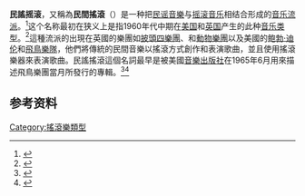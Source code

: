 '''民謠摇滚'''，又稱為'''民間搖滾'''（'''{{lang-en|Folk rock}}'''）是一种把[[民谣音樂|民谣音樂]]与[[摇滚音乐|摇滚音乐]]相结合形成的[[音乐流派|音乐流派]]。<ref>{{cite web|title=Folk rock definition|publisher=[[TheFreeDictionary.com|TheFreeDictionary.com]]|url=http://www.thefreedictionary.com/Folk+rock|accessdate=2010-03-15|archive-date=2011-06-06|archive-url=https://web.archive.org/web/20110606111736/http://www.thefreedictionary.com/Folk+rock|dead-url=no}}</ref>这个名称最初在狭义上是指1960年代中期在[[美国|美国]]和[[英国|英国]]产生的此种[[音乐类型|音乐类型]]。<ref>{{cite web|title=Folk-Rock Entry|publisher=[[Encyclopædia_Britannica|Encyclopædia Britannica]]|url=http://www.britannica.com/EBchecked/topic/212225/folk-rock|accessdate=2010-03-15|archive-date=2015-05-03|archive-url=https://web.archive.org/web/20150503190324/http://www.britannica.com/EBchecked/topic/212225/folk-rock|dead-url=no}}</ref>這種流派的出現在英國的樂團如[[披頭四樂團|披頭四樂團]]、{{tsl|en|The Searchers (band)|搜索者樂團}}和[[動物樂團|動物樂團]]以及美國的[[鲍勃·迪伦|鲍勃·迪伦]]和[[飛鳥樂隊|飛鳥樂隊]]，他們將傳統的民間音樂以搖滾方式創作和表演歌曲，並且使用搖滾樂器來表演歌曲。民謠搖滾這個名詞最早是被美國[[音樂出版社|音樂出版社]]在1965年6月用來描述飛鳥樂團當月所發行的專輯。<ref name="allmusic">{{cite web|title=Folk-Rock Overview|publisher=[[Allmusic|Allmusic]]|url={{Allmusic|class=explore|id=style/d417|pure_url=yes}}|accessdate=2010-03-15}}</ref><ref>{{cite book|author=Gendron, Bernard.|page=180|year=2002|title=Between Montmartre and the Mudd Club: Popular Music and the Avant-Garde|publisher=University Of Chicago Press|isbn=0-226-28737-8}}</ref>

== 参考资料 ==
{{reflist}}
{{Rock}}
{{Authority control}}
{{music-genre-stub}}

[[Category:搖滾樂類型|Category:搖滾樂類型]]